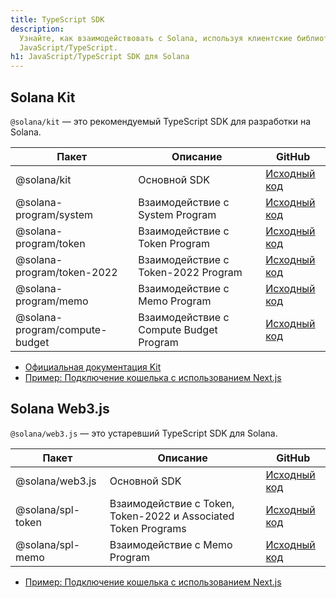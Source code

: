```yaml
---
title: TypeScript SDK
description:
  Узнайте, как взаимодействовать с Solana, используя клиентские библиотеки
  JavaScript/TypeScript.
h1: JavaScript/TypeScript SDK для Solana
---
```


## Solana Kit

`@solana/kit` — это рекомендуемый TypeScript SDK для разработки на Solana.

| Пакет                          | Описание                                | GitHub                                                                                |
| ------------------------------ | --------------------------------------- | ------------------------------------------------------------------------------------- |
| @solana/kit                    | Основной SDK                            | [Исходный код](https://github.com/anza-xyz/kit)                                       |
| @solana-program/system         | Взаимодействие с System Program         | [Исходный код](https://github.com/solana-program/system/tree/main/clients/js)         |
| @solana-program/token          | Взаимодействие с Token Program          | [Исходный код](https://github.com/solana-program/token/tree/main/clients/js)          |
| @solana-program/token-2022     | Взаимодействие с Token-2022 Program     | [Исходный код](https://github.com/solana-program/token-2022/tree/main/clients/js)     |
| @solana-program/memo           | Взаимодействие с Memo Program           | [Исходный код](https://github.com/solana-program/memo/tree/main/clients/js)           |
| @solana-program/compute-budget | Взаимодействие с Compute Budget Program | [Исходный код](https://github.com/solana-program/compute-budget/tree/main/clients/js) |

- [Официальная документация Kit](https://www.solanakit.com/)
- [Пример: Подключение кошелька с использованием Next.js](/docs/frontend/kit)

## Solana Web3.js

`@solana/web3.js` — это устаревший TypeScript SDK для Solana.

| Пакет             | Описание                                                       | GitHub                                                                                   |
| ----------------- | -------------------------------------------------------------- | ---------------------------------------------------------------------------------------- |
| @solana/web3.js   | Основной SDK                                                   | [Исходный код](https://github.com/solana-foundation/solana-web3.js)                      |
| @solana/spl-token | Взаимодействие с Token, Token-2022 и Associated Token Programs | [Исходный код](https://github.com/solana-program/token-2022/tree/main/clients/js-legacy) |
| @solana/spl-memo  | Взаимодействие с Memo Program                                  | [Исходный код](https://github.com/solana-program/memo/tree/main/clients/js-legacy)       |

- [Пример: Подключение кошелька с использованием Next.js](/developers/cookbook/wallets/connect-wallet-react)
